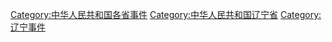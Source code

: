 [[Category:中华人民共和国各省事件|Category:中华人民共和国各省事件]]
[[Category:中华人民共和国辽宁省|Category:中华人民共和国辽宁省]]
[[Category:辽宁事件|Category:辽宁事件]]